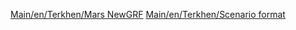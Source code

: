 {{en/Infobox Developer|
realname=Terkhen|
birthyear=Starts with 1|
codingspec=General coding|
currentstat=Active|
website=None|
}}

[[Main/en/Terkhen/Mars NewGRF]]
[[Main/en/Terkhen/Scenario format]]